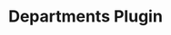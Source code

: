 ---
title: "Departments Plugin"
description: "Link department servers to your main server and globally moderate members and issue commands"
---